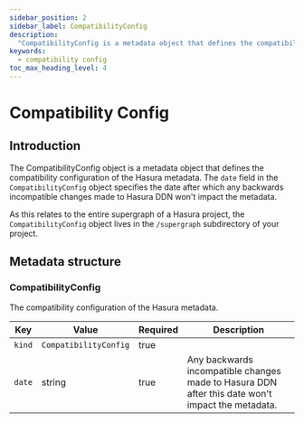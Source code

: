```yaml
---
sidebar_position: 2
sidebar_label: CompatibilityConfig
description:
  "CompatibilityConfig is a metadata object that defines the compatibility configuration of the Hasura metadata."
keywords:
  - compatibility config
toc_max_heading_level: 4
---
```


# Compatibility Config

## Introduction

The CompatibilityConfig object is a metadata object that defines the compatibility configuration of the Hasura metadata.
The `date` field in the `CompatibilityConfig` object specifies the date after which any backwards incompatible changes
made to Hasura DDN won't impact the metadata.

As this relates to the entire supergraph of a Hasura project, the `CompatibilityConfig` object lives in the
`/supergraph` subdirectory of your project.

## Metadata structure

### CompatibilityConfig

The compatibility configuration of the Hasura metadata.

| Key    | Value                 | Required | Description                                                                                      |
| ------ | --------------------- | -------- | ------------------------------------------------------------------------------------------------ |
| `kind` | `CompatibilityConfig` | true     |                                                                                                  |
| `date` | string                | true     | Any backwards incompatible changes made to Hasura DDN after this date won't impact the metadata. |
